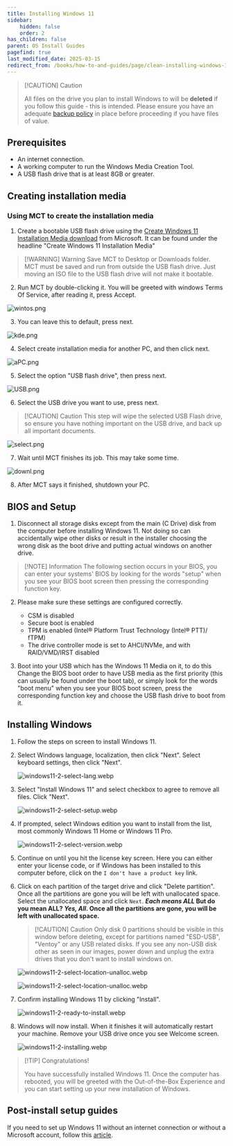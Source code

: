 ```yaml
---
title: Installing Windows 11
sidebar:
    hidden: false
    order: 2
has_children: false
parent: OS Install Guides
pagefind: true
last_modified_date: 2025-03-15
redirect_from: /books/how-to-and-guides/page/clean-installing-windows-11
---
```


> [!CAUTION] Caution
> 
> All files on the drive you plan to install Windows to will be **deleted** if you follow this guide - this is intended. Please ensure you have an adequate [backup policy](/backups) in place before proceeding if you have files of value.

## Prerequisites

* An internet connection.
* A working computer to run the Windows Media Creation Tool.
* A USB flash drive that is at least 8GB or greater.

## Creating installation media

### Using MCT to create the installation media

1. Create a bootable USB flash drive using the [Create Windows 11 Installation Media download](https://www.microsoft.com/en-us/software-download/windows11) from Microsoft. It can be found under the headline "Create Windows 11 Installation Media"
    
> [!WARNING] Warning
> Save MCT to Desktop or Downloads folder. MCT must be saved and run from outside the USB flash drive. Just moving an ISO file to the USB flash drive will not make it bootable.
    
2. Run MCT by double-clicking it. You will be greeted with windows Terms Of Service, after reading it, press Accept.

![wintos.png](../../../assets/install-11/wintos.webp)

3. You can leave this to default, press next.

![kde.png](../../../assets/install-11/kde.webp)

4. Select create installation media for another PC, and then click next.

![aPC.png](../../../assets/install-11/aPC.webp)

5. Select the option "USB flash drive", then press next.

![USB.png](../../../assets/install-11/USB.webp)

6. Select the USB drive you want to use, press next. 

> [!CAUTION] Caution
>  This step will wipe the selected USB Flash drive, so ensure you have nothing important on the USB drive, and back up all important documents.

![select.png](../../../assets/install-11/select.webp)

7. Wait until MCT finishes its job. This may take some time.

![downl.png](../../../assets/install-11/downl.webp)

8. After MCT says it finished, shutdown your PC.


## BIOS and Setup

1. Disconnect all storage disks except from the main (C Drive) disk from the computer before installing Windows 11. Not doing so can accidentally wipe other disks or result in the installer choosing the wrong disk as the boot drive and putting actual windows on another drive.

> [!NOTE] Information
> The following section occurs in your BIOS, you can enter your systems' BIOS by looking for the words "setup" when you see your BIOS boot screen then pressing the corresponding function key.

2. Please make sure these settings are configured correctly.
   * CSM is disabled
   * Secure boot is enabled
   * TPM is enabled (Intel® Platform Trust Technology (Intel® PTT)/ fTPM)
   * The drive controller mode is set to AHCI/NVMe, and with RAID/VMD/IRST disabled

3. Boot into your USB which has the Windows 11 Media on it, to do this Change the BIOS boot order to have USB media as the first priority (this can usually be found under the boot tab), or simply look for the words "boot menu" when you see your BIOS boot screen, press the corresponding function key and choose the USB flash drive to boot from it.

## Installing Windows
 
1. Follow the steps on screen to install Windows 11. 
 
2. Select Windows language, localization, then click "Next". Select keyboard settings, then click "Next".

     ![windows11-2-select-lang.webp](../../../assets/install-11/windows11-2-select-lang.webp)

3. Select "Install Windows 11" and select checkbox to agree to remove all files. Click "Next".

     ![windows11-2-select-setup.webp](../../../assets/install-11/windows11-2-select-setup.webp)

4. If prompted, select Windows edition you want to install from the list, most commonly Windows 11 Home or Windows 11 Pro. 

    ![windows11-2-select-version.webp](../../../assets/install-11/windows11-2-select-version.webp)

5. Continue on until you hit the license key screen. Here you can either enter your license code, or if Windows has been installed to this computer before, click on the `I don't have a product key` link.


6. Click on each partition of the target drive and click "Delete partition". Once all the partitions are gone you will be left with unallocated space. Select the unallocated space and click `Next`. *****Each means ALL*** But do you mean ALL? ***Yes, All***. Once all the partitions are gone, you will be left with unallocated space.**

    > [!CAUTION] Caution
    > Only disk 0 partitions should be visible in this window before deleting, except for partitions named "ESD-USB", "Ventoy" or any USB related disks. If you see any non-USB disk other as seen in our images, power down and unplug the extra drives that you don't want to install windows on.

    ![windows11-2-select-location-unalloc.webp](../../../assets/install-11/windows11-2-select-location-used.webp)

    ![windows11-2-select-location-unalloc.webp](../../../assets/install-11/windows11-2-select-location-unalloc.webp)

    <DiskErrors />

7. Confirm installing Windows 11 by clicking "Install".

    ![windows11-2-ready-to-install.webp](../../../assets/install-11/windows11-2-ready-to-install.webp)

7. Windows will now install. When it finishes it will automatically restart your machine. Remove your USB drive once you see Welcome screen.

    ![windows11-2-installing.webp](../../../assets/install-11/windows11-2-installing.webp)

> [!TIP] Congratulations!
>
> You have successfully installed Windows 11. Once the computer has rebooted, you will be greeted with the Out-of-the-Box Experience and you can start setting up your new installation of Windows. 

## Post-install setup guides
If you need to set up Windows 11 without an internet connection or without a Microsoft account, follow this [article](/guides/bypass-11).
